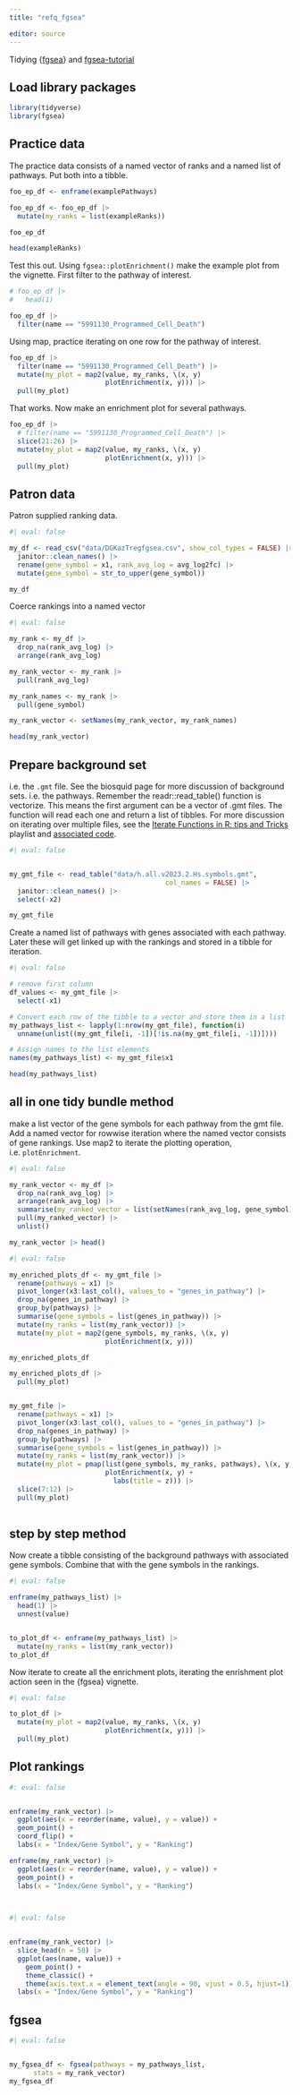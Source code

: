 ```yaml
---
title: "refq_fgsea"

editor: source
---
```


Tidying {[fgsea](https://bioconductor.org/packages/release/bioc/vignettes/fgsea/inst/doc/fgsea-tutorial.html)} and [fgsea-tutorial](https://biostatsquid.com/fgsea-tutorial-gsea/)

## Load library packages

```r
library(tidyverse)
library(fgsea)
```

## Practice data

The practice data consists of a named vector of ranks and a named list of pathways.  Put both into a tibble.

```r
foo_ep_df <- enframe(examplePathways) 

foo_ep_df <- foo_ep_df |> 
  mutate(my_ranks = list(exampleRanks))

foo_ep_df
```


```r
head(exampleRanks)
```


Test this out.  Using `fgsea::plotEnrichment()` make the example plot from the vignette.  First filter to the pathway of interest.

```r
# foo_ep_df |> 
#   head(1)

foo_ep_df |> 
  filter(name == "5991130_Programmed_Cell_Death") 
```

Using map, practice iterating on one row for the pathway of interest.

```r
foo_ep_df |> 
  filter(name == "5991130_Programmed_Cell_Death") |> 
  mutate(my_plot = map2(value, my_ranks, \(x, y) 
                        plotEnrichment(x, y))) |> 
  pull(my_plot)
```

That works.  Now make an enrichment plot for several pathways.

```r
foo_ep_df |> 
  # filter(name == "5991130_Programmed_Cell_Death") |> 
  slice(21:26) |> 
  mutate(my_plot = map2(value, my_ranks, \(x, y) 
                        plotEnrichment(x, y))) |> 
  pull(my_plot)
```

## Patron data

Patron supplied ranking data.

```r
#| eval: false

my_df <- read_csv("data/DGKazTregfgsea.csv", show_col_types = FALSE) |> 
  janitor::clean_names() |> 
  rename(gene_symbol = x1, rank_avg_log = avg_log2fc) |> 
  mutate(gene_symbol = str_to_upper(gene_symbol))

my_df
```

Coerce rankings into a named vector

```r
#| eval: false

my_rank <- my_df |> 
  drop_na(rank_avg_log) |> 
  arrange(rank_avg_log)

my_rank_vector <- my_rank |> 
  pull(rank_avg_log)

my_rank_names <- my_rank |> 
  pull(gene_symbol)

my_rank_vector <- setNames(my_rank_vector, my_rank_names)

head(my_rank_vector)
```

## Prepare background set

i.e. the `.gmt` file.  See the biosquid page for more discussion of background sets.  i.e. the pathways.  Remember the readr::read_table() function is vectorize.  This means the first argument can be a vector of .gmt files.  The function will read each one and return a list of tibbles.  For more discussion on iterating over multiple files, see the [Iterate Functions in R: tips and Tricks](https://www.youtube.com/watch?v=PrUnbYlC1kY&list=PLIUcX1JrVUNWW7RgPh9ysmJM3mBpIAlYG) playlist and [associated code](https://github.com/libjohn/workshop_rfun_iterate).

```r
#| eval: false


my_gmt_file <- read_table("data/h.all.v2023.2.Hs.symbols.gmt", 
                                       col_names = FALSE) |> 
  janitor::clean_names() |> 
  select(-x2)

my_gmt_file
```


Create a named list of pathways with genes associated with each pathway.   Later these will get linked up with the rankings and stored in a tibble for iteration.

```r
#| eval: false

# remove first column
df_values <- my_gmt_file |> 
  select(-x1)

# Convert each row of the tibble to a vector and store them in a list
my_pathways_list <- lapply(1:nrow(my_gmt_file), function(i) 
  unname(unlist((my_gmt_file[i, -1])[!is.na(my_gmt_file[i, -1])])))

# Assign names to the list elements
names(my_pathways_list) <- my_gmt_file$x1

head(my_pathways_list)
```

## all in one tidy bundle method

make a list vector of the gene symbols for each pathway from the gmt file.  Add a named vector for rowwise iteration where the named vector consists of gene rankings.  Use map2 to iterate the plotting operation, i.e. `plotEnrichment`.

```r
#| eval: false

my_rank_vector <- my_df |> 
  drop_na(rank_avg_log) |>
  arrange(rank_avg_log) |> 
  summarise(my_ranked_vector = list(setNames(rank_avg_log, gene_symbol))) |> 
  pull(my_ranked_vector) |> 
  unlist()

my_rank_vector |> head()


```

```r
#| eval: false

my_enriched_plots_df <- my_gmt_file |> 
  rename(pathways = x1) |> 
  pivot_longer(x3:last_col(), values_to = "genes_in_pathway") |> 
  drop_na(genes_in_pathway) |> 
  group_by(pathways) |> 
  summarise(gene_symbols = list(genes_in_pathway)) |> 
  mutate(my_ranks = list(my_rank_vector)) |> 
  mutate(my_plot = map2(gene_symbols, my_ranks, \(x, y) 
                        plotEnrichment(x, y)))

my_enriched_plots_df

my_enriched_plots_df |> 
  pull(my_plot)


my_gmt_file |> 
  rename(pathways = x1) |> 
  pivot_longer(x3:last_col(), values_to = "genes_in_pathway") |> 
  drop_na(genes_in_pathway) |> 
  group_by(pathways) |> 
  summarise(gene_symbols = list(genes_in_pathway)) |> 
  mutate(my_ranks = list(my_rank_vector)) |> 
  mutate(my_plot = pmap(list(gene_symbols, my_ranks, pathways), \(x, y, z) 
                        plotEnrichment(x, y) +
                          labs(title = z))) |> 
  slice(7:12) |>
  pull(my_plot)
  
```



## step by step method

Now create a tibble consisting of the background pathways with associated gene symbols.  Combine that with the gene symbols in the rankings.

```r
#| eval: false

enframe(my_pathways_list) |> 
  head(1) |> 
  unnest(value)


to_plot_df <- enframe(my_pathways_list) |> 
  mutate(my_ranks = list(my_rank_vector))
to_plot_df
```

Now iterate to create all the enrichment plots, iterating the enrishment plot action seen in the {fgsea} vignette.

```r
#| eval: false

to_plot_df |> 
  mutate(my_plot = map2(value, my_ranks, \(x, y) 
                        plotEnrichment(x, y))) |> 
  pull(my_plot)
```


## Plot rankings

```r
#: eval: false


enframe(my_rank_vector) |> 
  ggplot(aes(x = reorder(name, value), y = value)) +
  geom_point() +
  coord_flip() +
  labs(x = "Index/Gene Symbol", y = "Ranking")

enframe(my_rank_vector) |> 
  ggplot(aes(x = reorder(name, value), y = value)) +
  geom_point() +
  labs(x = "Index/Gene Symbol", y = "Ranking")

 
```

```r
#| eval: false


enframe(my_rank_vector) |> 
  slice_head(n = 50) |> 
  ggplot(aes(name, value)) + 
	geom_point() +
	theme_classic() + 
	theme(axis.text.x = element_text(angle = 90, vjust = 0.5, hjust=1)) +
  labs(x = "Index/Gene Symbol", y = "Ranking")
```

## fgsea

```r
#| eval: false


my_fgsea_df <- fgsea(pathways = my_pathways_list,
      stats = my_rank_vector)
my_fgsea_df
```




